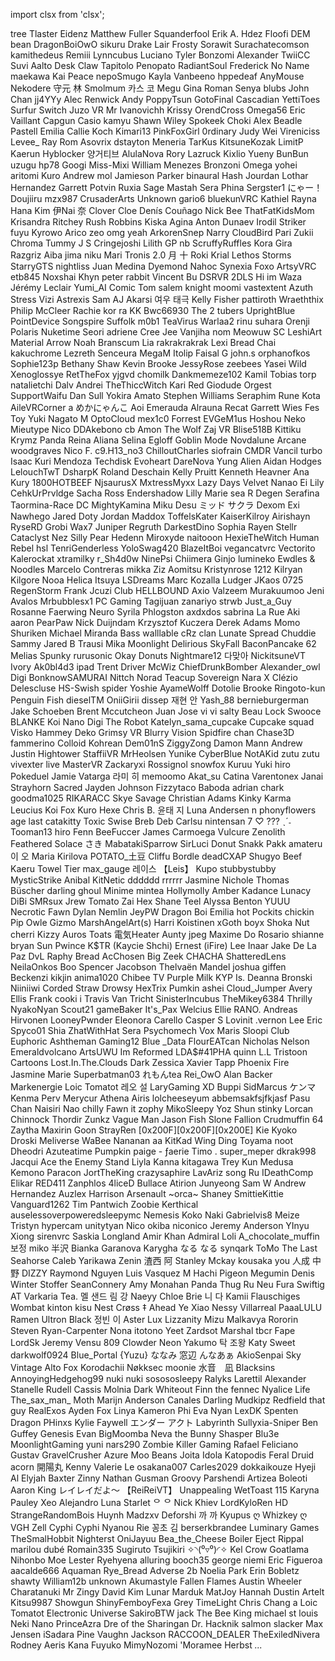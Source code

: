 ﻿import clsx from 'clsx';


<!-- Reminder that not only HTML chars have to be escaped, MDX chars also need to be (such as a space followed by an underscore). -->
<Patronelt k="0" ias="1" sp="0" >tree</Patronelt> <Patronelt k="0" ias="1" sp="0" >Tlaster</Patronelt> <Patronelt k="0" ias="1" sp="0" >Eidenz</Patronelt> <Patronelt k="0" ias="1" sp="0" >Matthew Fuller</Patronelt> <Patronelt k="0" ias="1" sp="0" >Squanderfool</Patronelt> 
<Patronelt k="0" ias="1" sp="0" >Erik A&#0046; Hdez</Patronelt> <Patronelt k="0" ias="0" sp="0" >Floofi</Patronelt> <Patronelt k="0" ias="1" sp="0" >DEM bean</Patronelt> <Patronelt k="0" ias="1" sp="0" >DragonBoiOwO</Patronelt> <Patronelt k="0" ias="1" sp="0" >sikuru</Patronelt> 
<Patronelt k="0" ias="1" sp="0" >Drake Lair</Patronelt> <Patronelt k="0" ias="1" sp="0" >Frosty</Patronelt> <Patronelt k="0" ias="1" sp="0" >Sorawit Surachatecomson</Patronelt> <Patronelt k="0" ias="1" sp="0" >kamithedeus</Patronelt> <Patronelt k="0" ias="0" sp="0" >Remiii</Patronelt> 
<Patronelt k="0" ias="0" sp="0" >Lynncubus</Patronelt> <Patronelt k="0" ias="1" sp="0" >Luciano Tyler</Patronelt> <Patronelt k="0" ias="1" sp="0" >Bonzomi</Patronelt> <Patronelt k="0" ias="1" sp="0" >Alexander</Patronelt> <Patronelt k="0" ias="1" sp="0" >TwiiCC</Patronelt> 
<Patronelt k="0" ias="1" sp="0" >Suvi Aalto</Patronelt> <Patronelt k="0" ias="1" sp="0" >Desk Claw</Patronelt> <Patronelt k="0" ias="1" sp="0" >Tapitolo Penopato</Patronelt> <Patronelt k="0" ias="1" sp="0" >RadiantSoul</Patronelt> <Patronelt k="0" ias="1" sp="0" >Frederick</Patronelt> 
<Patronelt k="0" ias="1" sp="0" >No Name</Patronelt> <Patronelt k="0" ias="1" sp="0" >maekawa</Patronelt> <Patronelt k="0" ias="1" sp="0" >Kai Peace</Patronelt> <Patronelt k="0" ias="1" sp="0" >nepoSmugo</Patronelt> <Patronelt k="0" ias="1" sp="0" >Kayla</Patronelt> 
<Patronelt k="0" ias="1" sp="0" >Vanbeeno</Patronelt> <Patronelt k="0" ias="1" sp="0" >hppedeaf</Patronelt> <Patronelt k="0" ias="1" sp="0" >AnyMouse</Patronelt> <Patronelt k="0" ias="1" sp="0" >Nekodere</Patronelt> <Patronelt k="0" ias="1" sp="0" >守元 林</Patronelt> 
<Patronelt k="0" ias="1" sp="0" >Smolmum</Patronelt> <Patronelt k="0" ias="1" sp="0" >카스 코</Patronelt> <Patronelt k="0" ias="1" sp="0" >Megu</Patronelt> <Patronelt k="0" ias="1" sp="0" >Gina Roman</Patronelt> <Patronelt k="0" ias="1" sp="0" >Senya</Patronelt> 
<Patronelt k="0" ias="1" sp="0" >blubs</Patronelt> <Patronelt k="0" ias="1" sp="0" >John Chan</Patronelt> <Patronelt k="0" ias="0" sp="0" >jj4YYy</Patronelt> <Patronelt k="0" ias="1" sp="0" >Alec Renwick</Patronelt> <Patronelt k="0" ias="1" sp="0" >Andy</Patronelt> 
<Patronelt k="0" ias="0" sp="0" >PoppyTsun</Patronelt> <Patronelt k="0" ias="1" sp="0" >GotoFinal</Patronelt> <Patronelt k="0" ias="1" sp="0" >Cascadian</Patronelt> <Patronelt k="0" ias="1" sp="0" >YettiToes</Patronelt> <Patronelt k="0" ias="1" sp="0" >Surfur</Patronelt> 
<Patronelt k="0" ias="1" sp="0" >Switch</Patronelt> <Patronelt k="0" ias="1" sp="0" >Juzo VR</Patronelt> <Patronelt k="0" ias="1" sp="0" >Mr Ivanovichh</Patronelt> <Patronelt k="0" ias="1" sp="0" >Krissy</Patronelt> <Patronelt k="0" ias="1" sp="0" >OrendCross</Patronelt> 
<Patronelt k="0" ias="1" sp="0" >Omega56</Patronelt> <Patronelt k="0" ias="0" sp="0" >Eric Vaillant</Patronelt> <Patronelt k="0" ias="1" sp="0" >Capgun</Patronelt> <Patronelt k="0" ias="1" sp="0" >Casio</Patronelt> <Patronelt k="0" ias="1" sp="0" >kamyu</Patronelt> 
<Patronelt k="0" ias="1" sp="0" >Shawn Wiley</Patronelt> <Patronelt k="0" ias="1" sp="0" >Spokeek</Patronelt> <Patronelt k="0" ias="1" sp="0" >Choki</Patronelt> <Patronelt k="0" ias="1" sp="0" >Alex Beadle</Patronelt> <Patronelt k="0" ias="1" sp="0" >Pastell Emilia</Patronelt> 
<Patronelt k="0" ias="1" sp="0" >Callie Koch</Patronelt> <Patronelt k="0" ias="1" sp="0" >Kimari13</Patronelt> <Patronelt k="0" ias="1" sp="0" >PinkFoxGirl</Patronelt> <Patronelt k="0" ias="1" sp="0" >0rdinary</Patronelt> <Patronelt k="0" ias="0" sp="0" >Judy Wei</Patronelt> 
<Patronelt k="0" ias="1" sp="0" >Vireniciss</Patronelt> <Patronelt k="0" ias="1" sp="0" >Levee&#0095;</Patronelt> <Patronelt k="0" ias="1" sp="0" >Ray Rom</Patronelt> <Patronelt k="0" ias="1" sp="0" >Asovrix</Patronelt> <Patronelt k="0" ias="1" sp="0" >dstayton</Patronelt> 
<Patronelt k="0" ias="1" sp="0" >Meneria</Patronelt> <Patronelt k="0" ias="1" sp="0" >TarKus</Patronelt> <Patronelt k="0" ias="1" sp="0" >KitsuneKozak</Patronelt> <Patronelt k="0" ias="1" sp="0" >LimitP</Patronelt> <Patronelt k="0" ias="1" sp="0" >Kaerun</Patronelt> 
<Patronelt k="0" ias="1" sp="0" >Hyblocker</Patronelt> <Patronelt k="0" ias="1" sp="0" >양거티브</Patronelt> <Patronelt k="0" ias="1" sp="0" >AlulaNova</Patronelt> <Patronelt k="0" ias="0" sp="0" >Rory</Patronelt> <Patronelt k="0" ias="1" sp="0" >Lazruck</Patronelt> 
<Patronelt k="0" ias="1" sp="0" >Kixlio Yueny</Patronelt> <Patronelt k="0" ias="1" sp="0" >BunBun</Patronelt> <Patronelt k="0" ias="1" sp="0" >uzugu</Patronelt> <Patronelt k="0" ias="1" sp="0" >hp78</Patronelt> <Patronelt k="0" ias="1" sp="0" >Googi</Patronelt> 
<Patronelt k="0" ias="0" sp="0" >Miss&#0045;Mixi</Patronelt> <Patronelt k="0" ias="0" sp="0" >William Menezes Bronzoni</Patronelt> <Patronelt k="0" ias="1" sp="0" >Omega</Patronelt> <Patronelt k="0" ias="1" sp="0" >yohei aritomi</Patronelt> <Patronelt k="0" ias="1" sp="0" >Kuro</Patronelt> 
<Patronelt k="0" ias="0" sp="0" >Andrew</Patronelt> <Patronelt k="0" ias="1" sp="0" >mol</Patronelt> <Patronelt k="0" ias="1" sp="0" >Jamieson Parker</Patronelt> <Patronelt k="0" ias="1" sp="0" >binaural</Patronelt> <Patronelt k="0" ias="1" sp="0" >Hash Jourdan</Patronelt> 
<Patronelt k="0" ias="1" sp="0" >Lothar Hernandez</Patronelt> <Patronelt k="0" ias="1" sp="0" >Garrett Potvin</Patronelt> <Patronelt k="0" ias="0" sp="0" >Ruxia</Patronelt> <Patronelt k="0" ias="0" sp="0" >Sage Mastah</Patronelt> <Patronelt k="0" ias="1" sp="0" >Sera Phina</Patronelt> 
<Patronelt k="0" ias="0" sp="0" >Sergster1</Patronelt> <Patronelt k="0" ias="1" sp="0" >にゃー！</Patronelt> <Patronelt k="0" ias="1" sp="0" >Doujiiru</Patronelt> <Patronelt k="0" ias="1" sp="0" >mzx987</Patronelt> <Patronelt k="0" ias="1" sp="0" >CrusaderArts</Patronelt> 
<Patronelt k="0" ias="1" sp="0" >Unknown</Patronelt> <Patronelt k="0" ias="1" sp="0" >gario6</Patronelt> <Patronelt k="0" ias="1" sp="0" >bluekunVRC</Patronelt> <Patronelt k="0" ias="1" sp="0" >Kathiel Rayna</Patronelt> <Patronelt k="0" ias="1" sp="0" >Hana Kim</Patronelt> 
<Patronelt k="0" ias="1" sp="0" >伊Nai 奈</Patronelt> <Patronelt k="0" ias="1" sp="0" >Clover Cloe</Patronelt> <Patronelt k="0" ias="1" sp="0" >Denís Couñago</Patronelt> <Patronelt k="0" ias="1" sp="0" >Nick</Patronelt> <Patronelt k="0" ias="1" sp="0" >Bee</Patronelt> 
<Patronelt k="0" ias="1" sp="0" >ThatFatKidsMom</Patronelt> <Patronelt k="0" ias="1" sp="0" >Krisandra Ritchey</Patronelt> <Patronelt k="0" ias="1" sp="0" >Rush Robbins</Patronelt> <Patronelt k="0" ias="1" sp="0" >Kiska Agina</Patronelt> <Patronelt k="0" ias="1" sp="0" >Anton Dunaev</Patronelt> 
<Patronelt k="0" ias="1" sp="0" >Irodil Striker</Patronelt> <Patronelt k="0" ias="1" sp="0" >fuyu</Patronelt> <Patronelt k="0" ias="0" sp="0" >Kyrowo</Patronelt> <Patronelt k="0" ias="0" sp="0" >Arico</Patronelt> <Patronelt k="0" ias="1" sp="0" >zeo</Patronelt> 
<Patronelt k="0" ias="1" sp="0" >omg yeah</Patronelt> <Patronelt k="0" ias="1" sp="0" >ArkorenSnep</Patronelt> <Patronelt k="0" ias="1" sp="0" >Narry</Patronelt> <Patronelt k="0" ias="0" sp="0" >CloudBird</Patronelt> <Patronelt k="0" ias="1" sp="0" >Pari</Patronelt> 
<Patronelt k="0" ias="1" sp="0" >Zukii</Patronelt> <Patronelt k="0" ias="0" sp="0" >Chroma</Patronelt> <Patronelt k="0" ias="1" sp="0" >Tummy</Patronelt> <Patronelt k="0" ias="1" sp="0" >J S</Patronelt> <Patronelt k="0" ias="1" sp="0" >Cringejoshi</Patronelt> 
<Patronelt k="0" ias="0" sp="0" >Lilith GP</Patronelt> <Patronelt k="0" ias="1" sp="0" >nb</Patronelt> <Patronelt k="0" ias="1" sp="0" >ScruffyRuffles</Patronelt> <Patronelt k="0" ias="1" sp="0" >Kora Gira</Patronelt> <Patronelt k="0" ias="1" sp="0" >Razgriz</Patronelt> 
<Patronelt k="0" ias="1" sp="0" >Aiba</Patronelt> <Patronelt k="0" ias="1" sp="0" >jima niku</Patronelt> <Patronelt k="0" ias="1" sp="0" >Mari</Patronelt> <Patronelt k="0" ias="0" sp="0" >Tronis 2&#0046;0</Patronelt> <Patronelt k="0" ias="0" sp="0" >月 十</Patronelt> 
<Patronelt k="0" ias="1" sp="0" >Roki</Patronelt> <Patronelt k="0" ias="1" sp="0" >Krial</Patronelt> <Patronelt k="0" ias="0" sp="0" >Lethos Storms</Patronelt> <Patronelt k="0" ias="1" sp="0" >StarryGTS</Patronelt> <Patronelt k="0" ias="1" sp="0" >nightliss</Patronelt> 
<Patronelt k="0" ias="1" sp="0" >Juan Medina</Patronelt> <Patronelt k="0" ias="0" sp="0" >Dyemond</Patronelt> <Patronelt k="0" ias="1" sp="0" >Nahoc</Patronelt> <Patronelt k="0" ias="1" sp="0" >Synexia Foxo</Patronelt> <Patronelt k="0" ias="1" sp="0" >ArtsyVRC</Patronelt> 
<Patronelt k="0" ias="1" sp="0" >etb845</Patronelt> <Patronelt k="0" ias="0" sp="0" >Noxshai</Patronelt> <Patronelt k="0" ias="1" sp="0" >Khyn</Patronelt> <Patronelt k="0" ias="1" sp="0" >peter rabbit</Patronelt> <Patronelt k="0" ias="1" sp="0" >Vincent Bu</Patronelt> 
<Patronelt k="0" ias="1" sp="0" >DSRVR</Patronelt> <Patronelt k="0" ias="1" sp="0" >2DLS</Patronelt> <Patronelt k="0" ias="1" sp="0" >Hi im Waza</Patronelt> <Patronelt k="0" ias="1" sp="0" >Jérémy Leclair</Patronelt> <Patronelt k="0" ias="0" sp="0" >Yumi&#0095;AI</Patronelt> 
<Patronelt k="0" ias="1" sp="0" >Comic Tom</Patronelt> <Patronelt k="0" ias="1" sp="0" >salem knight</Patronelt> <Patronelt k="0" ias="1" sp="0" >moomi</Patronelt> <Patronelt k="0" ias="1" sp="0" >vastextent</Patronelt> <Patronelt k="0" ias="1" sp="0" >Azuth</Patronelt> 
<Patronelt k="0" ias="0" sp="0" >Stress</Patronelt> <Patronelt k="0" ias="1" sp="0" >Vizi</Patronelt> <Patronelt k="0" ias="0" sp="0" >Astrexis</Patronelt> <Patronelt k="0" ias="1" sp="0" >Sam</Patronelt> <Patronelt k="0" ias="1" sp="0" >AJ</Patronelt> 
<Patronelt k="0" ias="1" sp="0" >Akarsi</Patronelt> <Patronelt k="0" ias="1" sp="0" >여우 태극</Patronelt> <Patronelt k="0" ias="1" sp="0" >Kelly Fisher</Patronelt> <Patronelt k="0" ias="0" sp="0" >pattiroth</Patronelt> <Patronelt k="0" ias="0" sp="0" >Wraeththix</Patronelt> 
<Patronelt k="0" ias="1" sp="0" >Philip McCleer</Patronelt> <Patronelt k="0" ias="1" sp="0" >Rachie</Patronelt> <Patronelt k="0" ias="1" sp="0" >kor ra</Patronelt> <Patronelt k="0" ias="0" sp="0" >KK</Patronelt> <Patronelt k="0" ias="1" sp="0" >Bwc66930</Patronelt> 
<Patronelt k="0" ias="1" sp="0" >The 2 tubers</Patronelt> <Patronelt k="0" ias="0" sp="0" >UprightBlue</Patronelt> <Patronelt k="0" ias="1" sp="0" >PointDevice</Patronelt> <Patronelt k="0" ias="1" sp="0" >Songspire</Patronelt> <Patronelt k="0" ias="1" sp="0" >Suffolk</Patronelt> 
<Patronelt k="0" ias="0" sp="0" >m0b1</Patronelt> <Patronelt k="0" ias="0" sp="0" >TeaVirus</Patronelt> <Patronelt k="0" ias="1" sp="0" >Warlaa2</Patronelt> <Patronelt k="0" ias="1" sp="0" >rinu suhara</Patronelt> <Patronelt k="0" ias="1" sp="0" >Orenji</Patronelt> 
<Patronelt k="0" ias="1" sp="0" >Polaris</Patronelt> <Patronelt k="0" ias="0" sp="0" >Nuketime</Patronelt> <Patronelt k="0" ias="0" sp="0" >Seori</Patronelt> <Patronelt k="0" ias="1" sp="0" >adriene</Patronelt> <Patronelt k="0" ias="0" sp="0" >Cree Jee</Patronelt> 
<Patronelt k="0" ias="1" sp="0" >Vanjiha</Patronelt> <Patronelt k="0" ias="1" sp="0" >nom</Patronelt> <Patronelt k="0" ias="1" sp="0" >Meowuw SC</Patronelt> <Patronelt k="0" ias="0" sp="0" >LeshiArt</Patronelt> <Patronelt k="0" ias="1" sp="0" >Material Arrow</Patronelt> 
<Patronelt k="0" ias="0" sp="0" >Noah Branscum</Patronelt> <Patronelt k="0" ias="0" sp="0" >Lia</Patronelt> <Patronelt k="0" ias="1" sp="0" >rakrakrakrak</Patronelt> <Patronelt k="0" ias="0" sp="0" >Lexi</Patronelt> <Patronelt k="0" ias="1" sp="0" >Bread Chai</Patronelt> 
<Patronelt k="0" ias="1" sp="0" >kakuchrome</Patronelt> <Patronelt k="0" ias="0" sp="0" >Lezreth Senceura</Patronelt> <Patronelt k="0" ias="1" sp="0" >MegaM</Patronelt> <Patronelt k="0" ias="0" sp="0" >Itolip</Patronelt> <Patronelt k="0" ias="0" sp="0" >Faisal G</Patronelt> 
<Patronelt k="0" ias="1" sp="0" >john&#0046;s</Patronelt> <Patronelt k="0" ias="1" sp="0" >orphanofkos</Patronelt> <Patronelt k="0" ias="1" sp="0" >Sophie123p</Patronelt> <Patronelt k="0" ias="1" sp="0" >Bethany Shaw</Patronelt> <Patronelt k="0" ias="1" sp="0" >Kevin</Patronelt> 
<Patronelt k="0" ias="1" sp="0" >Brooke</Patronelt> <Patronelt k="0" ias="0" sp="0" >JessyRose</Patronelt> <Patronelt k="0" ias="0" sp="0" >zeebees</Patronelt> <Patronelt k="0" ias="1" sp="0" >Yasei Wild</Patronelt> <Patronelt k="0" ias="1" sp="0" >Xenoglossye</Patronelt> 
<Patronelt k="0" ias="1" sp="0" >RetTheFox</Patronelt> <Patronelt k="0" ias="1" sp="0" >yjgvd</Patronelt> <Patronelt k="0" ias="1" sp="0" >chomilk</Patronelt> <Patronelt k="0" ias="0" sp="0" >Dankmemeze102 Kamil</Patronelt> <Patronelt k="0" ias="1" sp="0" >Tobias torp</Patronelt> 
<Patronelt k="0" ias="1" sp="0" >natalietchi</Patronelt> <Patronelt k="0" ias="0" sp="0" >Dalv Andrei</Patronelt> <Patronelt k="0" ias="1" sp="0" >TheThiccWitch</Patronelt> <Patronelt k="0" ias="1" sp="0" >Kari Red</Patronelt> <Patronelt k="0" ias="0" sp="0" >Giodude</Patronelt> 
<Patronelt k="0" ias="0" sp="0" >Orgest</Patronelt> <Patronelt k="0" ias="1" sp="0" >SupportWaifu</Patronelt> <Patronelt k="0" ias="1" sp="0" >Dan Sull</Patronelt> <Patronelt k="0" ias="0" sp="0" >Yokira Amato</Patronelt> <Patronelt k="0" ias="1" sp="0" >Stephen Williams</Patronelt> 
<Patronelt k="0" ias="0" sp="0" >Seraphim Rune</Patronelt> <Patronelt k="0" ias="1" sp="0" >Kota</Patronelt> <Patronelt k="0" ias="1" sp="0" >AileVRCorner</Patronelt> <Patronelt k="0" ias="1" sp="0" >a</Patronelt> <Patronelt k="0" ias="0" sp="0" >めかにゃんこ</Patronelt> 
<Patronelt k="0" ias="1" sp="0" >Aoi Emerauda</Patronelt> <Patronelt k="0" ias="1" sp="0" >Alrauna</Patronelt> <Patronelt k="0" ias="0" sp="0" >Recat</Patronelt> <Patronelt k="0" ias="0" sp="0" >Garrett Wies</Patronelt> <Patronelt k="0" ias="1" sp="0" >Fes Toy</Patronelt> 
<Patronelt k="0" ias="1" sp="0" >Yuki Nagato</Patronelt> <Patronelt k="0" ias="1" sp="0" >M</Patronelt> <Patronelt k="0" ias="0" sp="0" >OptoCloud</Patronelt> <Patronelt k="0" ias="0" sp="0" >mex1c0</Patronelt> <Patronelt k="0" ias="0" sp="0" >Forrest</Patronelt> 
<Patronelt k="0" ias="0" sp="0" >EVGeM1us</Patronelt> <Patronelt k="0" ias="1" sp="0" >Hoshou Neko</Patronelt> <Patronelt k="0" ias="0" sp="0" >Mieutype Nico</Patronelt> <Patronelt k="0" ias="1" sp="0" >DDAkebono</Patronelt> <Patronelt k="0" ias="1" sp="0" >cb</Patronelt> 
<Patronelt k="0" ias="1" sp="0" >Amon The Wolf</Patronelt> <Patronelt k="0" ias="0" sp="0" >Zaj VR</Patronelt> <Patronelt k="0" ias="1" sp="0" >Blise518B</Patronelt> <Patronelt k="0" ias="1" sp="0" >Kittiku</Patronelt> <Patronelt k="0" ias="1" sp="0" >Krymz Panda</Patronelt> 
<Patronelt k="0" ias="0" sp="0" >Reina</Patronelt> <Patronelt k="0" ias="1" sp="0" >Aliana</Patronelt> <Patronelt k="0" ias="1" sp="0" >Selina Egloff</Patronelt> <Patronelt k="0" ias="1" sp="0" >Goblin Mode</Patronelt> <Patronelt k="0" ias="1" sp="0" >Novdalune</Patronelt> 
<Patronelt k="0" ias="0" sp="0" >Arcane</Patronelt> <Patronelt k="0" ias="0" sp="0" >woodgraves</Patronelt> <Patronelt k="0" ias="0" sp="0" >Nico F&#0046;</Patronelt> <Patronelt k="0" ias="1" sp="0" >c9&#0046;H13&#0095;no3</Patronelt> <Patronelt k="0" ias="0" sp="0" >ChilloutCharles</Patronelt> 
<Patronelt k="0" ias="0" sp="0" >siofrain</Patronelt> <Patronelt k="0" ias="1" sp="0" >CMDR Vancil</Patronelt> <Patronelt k="0" ias="1" sp="0" >turbo</Patronelt> <Patronelt k="0" ias="0" sp="0" >Isaac Kuri Mendoza</Patronelt> <Patronelt k="0" ias="1" sp="0" >Techdisk</Patronelt> 
<Patronelt k="0" ias="1" sp="0" >Evoheart</Patronelt> <Patronelt k="0" ias="1" sp="0" >DareNova</Patronelt> <Patronelt k="0" ias="1" sp="0" >Yung Alien</Patronelt> <Patronelt k="0" ias="0" sp="0" >Aidan Hodges</Patronelt> <Patronelt k="0" ias="1" sp="0" >LelouchTwT</Patronelt> 
<Patronelt k="0" ias="1" sp="0" >DsharpK</Patronelt> <Patronelt k="0" ias="1" sp="0" >Roland Deschain</Patronelt> <Patronelt k="0" ias="1" sp="0" >Kelly Pruitt</Patronelt> <Patronelt k="0" ias="1" sp="0" >Kenneth Heavner</Patronelt> <Patronelt k="0" ias="1" sp="0" >Ana Kury</Patronelt> 
<Patronelt k="0" ias="0" sp="0" >1800HOTBEEF</Patronelt> <Patronelt k="0" ias="0" sp="0" >NjsaurusX</Patronelt> <Patronelt k="0" ias="0" sp="0" >MxtressMyxx</Patronelt> <Patronelt k="0" ias="1" sp="0" >Lazy Days</Patronelt> <Patronelt k="0" ias="0" sp="0" >Velvet</Patronelt> 
<Patronelt k="0" ias="0" sp="0" >Nanao Ei</Patronelt> <Patronelt k="0" ias="1" sp="0" >Lily</Patronelt> <Patronelt k="0" ias="1" sp="0" >CehkUrPrvldge</Patronelt> <Patronelt k="0" ias="1" sp="0" >Sacha Ross</Patronelt> <Patronelt k="0" ias="1" sp="0" >Endershadow</Patronelt> 
<Patronelt k="0" ias="1" sp="0" >Lilly Marie</Patronelt> <Patronelt k="0" ias="1" sp="0" >sea R</Patronelt> <Patronelt k="0" ias="0" sp="0" >Degen</Patronelt> <Patronelt k="0" ias="0" sp="0" >Serafina Taormina&#0045;Race</Patronelt> <Patronelt k="0" ias="0" sp="0" >DC</Patronelt> 
<Patronelt k="0" ias="1" sp="0" >MightyKamina</Patronelt> <Patronelt k="0" ias="1" sp="0" >Miku Desu</Patronelt> <Patronelt k="0" ias="1" sp="0" >ミッド サクラ</Patronelt> <Patronelt k="0" ias="0" sp="0" >Dexom</Patronelt> <Patronelt k="0" ias="1" sp="0" >Exi Nawhego</Patronelt> 
<Patronelt k="0" ias="0" sp="0" >Jared Doty</Patronelt> <Patronelt k="0" ias="0" sp="0" >Jordan Maddox</Patronelt> <Patronelt k="0" ias="1" sp="0" >ToffelsKater</Patronelt> <Patronelt k="0" ias="1" sp="0" >KaiserKilroy</Patronelt> <Patronelt k="0" ias="0" sp="0" >Airishayn</Patronelt> 
<Patronelt k="0" ias="0" sp="0" >RyseRD</Patronelt> <Patronelt k="0" ias="0" sp="0" >Grobi</Patronelt> <Patronelt k="0" ias="1" sp="0" >Wax7</Patronelt> <Patronelt k="0" ias="1" sp="0" >Juniper Regruth</Patronelt> <Patronelt k="0" ias="1" sp="0" >DarkestDino</Patronelt> 
<Patronelt k="0" ias="0" sp="0" >Sophia</Patronelt> <Patronelt k="0" ias="0" sp="0" >Rayen</Patronelt> <Patronelt k="0" ias="0" sp="0" >Stellr</Patronelt> <Patronelt k="0" ias="1" sp="0" >Cataclyst</Patronelt> <Patronelt k="0" ias="1" sp="0" >Nez</Patronelt> 
<Patronelt k="0" ias="0" sp="0" >Silly Pear</Patronelt> <Patronelt k="0" ias="0" sp="0" >Hedenn</Patronelt> <Patronelt k="0" ias="0" sp="0" >Miroxyde</Patronelt> <Patronelt k="0" ias="1" sp="0" >naitooon</Patronelt> <Patronelt k="0" ias="0" sp="0" >HexieTheWitch</Patronelt> 
<Patronelt k="0" ias="1" sp="0" >Human Rebel</Patronelt> <Patronelt k="0" ias="1" sp="0" >hsl</Patronelt> <Patronelt k="0" ias="1" sp="0" >TenriGenderless</Patronelt> <Patronelt k="0" ias="1" sp="0" >YoloSwag420 BlazeItBoi</Patronelt> <Patronelt k="0" ias="1" sp="0" >vegancatvrc</Patronelt> 
<Patronelt k="0" ias="1" sp="0" >Vectorito</Patronelt> <Patronelt k="0" ias="1" sp="0" >Kalerockat</Patronelt> <Patronelt k="0" ias="1" sp="0" >xtramilky</Patronelt> <Patronelt k="0" ias="0" sp="0" >r&#0095;Sh4d0w</Patronelt> <Patronelt k="0" ias="1" sp="0" >NinePsi</Patronelt> 
<Patronelt k="0" ias="1" sp="0" >Chiimera</Patronelt> <Patronelt k="0" ias="1" sp="0" >Ginjo</Patronelt> <Patronelt k="0" ias="1" sp="0" >lumineko</Patronelt> <Patronelt k="0" ias="1" sp="0" >Ewdles &#0038; Noodles</Patronelt> <Patronelt k="0" ias="1" sp="0" >Marcelo Contreras</Patronelt> 
<Patronelt k="0" ias="0" sp="0" >mikka</Patronelt> <Patronelt k="0" ias="0" sp="0" >Ziz</Patronelt> <Patronelt k="0" ias="1" sp="0" >Aomitsu</Patronelt> <Patronelt k="0" ias="0" sp="0" >Kristynrose 1212</Patronelt> <Patronelt k="0" ias="1" sp="0" >Kilryan</Patronelt> 
<Patronelt k="0" ias="0" sp="0" >Kilgore</Patronelt> <Patronelt k="0" ias="0" sp="0" >Nooa</Patronelt> <Patronelt k="0" ias="1" sp="0" >Helica Itsuya</Patronelt> <Patronelt k="0" ias="1" sp="0" >LSDreams</Patronelt> <Patronelt k="0" ias="0" sp="0" >Marc Kozalla</Patronelt> 
<Patronelt k="0" ias="1" sp="0" >Ludger</Patronelt> <Patronelt k="0" ias="1" sp="0" >JKaos 0725</Patronelt> <Patronelt k="0" ias="1" sp="0" >RegenStorm</Patronelt> <Patronelt k="0" ias="0" sp="0" >Frank</Patronelt> <Patronelt k="0" ias="1" sp="0" >Jcuzi</Patronelt> 
<Patronelt k="0" ias="0" sp="0" >Club HELLBOUND</Patronelt> <Patronelt k="0" ias="0" sp="0" >Axio</Patronelt> <Patronelt k="0" ias="0" sp="0" >Valzeem</Patronelt> <Patronelt k="0" ias="1" sp="0" >Murakuumoo</Patronelt> <Patronelt k="0" ias="0" sp="0" >Jeni Avalos</Patronelt> 
<Patronelt k="0" ias="1" sp="0" >Mrbubblesx1 PC Gaming</Patronelt> <Patronelt k="0" ias="1" sp="0" >Tagijuan</Patronelt> <Patronelt k="0" ias="1" sp="0" >zanariyo</Patronelt> <Patronelt k="0" ias="0" sp="0" >strwb</Patronelt> <Patronelt k="0" ias="1" sp="0" >Just&#0095;a&#0095;Guy</Patronelt> 
<Patronelt k="0" ias="0" sp="0" >Rosanne Faerwing</Patronelt> <Patronelt k="0" ias="1" sp="0" >Neuro</Patronelt> <Patronelt k="0" ias="1" sp="0" >Syrila</Patronelt> <Patronelt k="0" ias="0" sp="0" >Phlogston</Patronelt> <Patronelt k="0" ias="1" sp="0" >axdxdos</Patronelt> 
<Patronelt k="0" ias="1" sp="0" >sabrina La Rue</Patronelt> <Patronelt k="0" ias="1" sp="0" >Aki</Patronelt> <Patronelt k="0" ias="1" sp="0" >aaron</Patronelt> <Patronelt k="0" ias="1" sp="0" >PearPaw</Patronelt> <Patronelt k="0" ias="0" sp="0" >Nick Duijndam</Patronelt> 
<Patronelt k="0" ias="0" sp="0" >Krzysztof Kuczera</Patronelt> <Patronelt k="0" ias="1" sp="0" >Derek Adams</Patronelt> <Patronelt k="0" ias="1" sp="0" >Momo Shuriken</Patronelt> <Patronelt k="0" ias="1" sp="0" >Michael Miranda</Patronelt> <Patronelt k="0" ias="1" sp="0" >Bass</Patronelt> 
<Patronelt k="0" ias="1" sp="0" >walllable</Patronelt> <Patronelt k="0" ias="0" sp="0" >cRz clan</Patronelt> <Patronelt k="0" ias="1" sp="0" >Lunate Spread</Patronelt> <Patronelt k="0" ias="1" sp="0" >Chuddie</Patronelt> <Patronelt k="0" ias="1" sp="0" >Sammy</Patronelt> 
<Patronelt k="0" ias="1" sp="0" >Jared B Trausi</Patronelt> <Patronelt k="0" ias="1" sp="0" >Mika Moonlight</Patronelt> <Patronelt k="0" ias="1" sp="0" >Delirious</Patronelt> <Patronelt k="0" ias="1" sp="0" >SkyFall</Patronelt> <Patronelt k="0" ias="1" sp="0" >BaconPancake 62</Patronelt> 
<Patronelt k="0" ias="0" sp="0" >Melias</Patronelt> <Patronelt k="0" ias="1" sp="0" >Spunky</Patronelt> <Patronelt k="0" ias="1" sp="0" >rurusonic</Patronelt> <Patronelt k="0" ias="0" sp="0" >Okay Donuts</Patronelt> <Patronelt k="0" ias="1" sp="0" >Nightmare12</Patronelt> 
<Patronelt k="0" ias="1" sp="0" >다맞아</Patronelt> <Patronelt k="0" ias="0" sp="0" >NickitsuneVT</Patronelt> <Patronelt k="0" ias="1" sp="0" >Ivory</Patronelt> <Patronelt k="0" ias="1" sp="0" >Ak0bl4d3</Patronelt> <Patronelt k="0" ias="1" sp="0" >ipad</Patronelt> 
<Patronelt k="0" ias="1" sp="0" >Trent Driver</Patronelt> <Patronelt k="0" ias="1" sp="0" >McWiz</Patronelt> <Patronelt k="0" ias="1" sp="0" >ChiefDrunkBomber</Patronelt> <Patronelt k="0" ias="1" sp="0" >Alexander&#0095;owl</Patronelt> <Patronelt k="0" ias="1" sp="0" >Digi</Patronelt> 
<Patronelt k="0" ias="1" sp="0" >BonknowSAMURAI</Patronelt> <Patronelt k="0" ias="1" sp="0" >Nittch</Patronelt> <Patronelt k="0" ias="0" sp="0" >Norad</Patronelt> <Patronelt k="0" ias="0" sp="0" >Teacup Sovereign</Patronelt> <Patronelt k="0" ias="1" sp="0" >Nara X</Patronelt> 
<Patronelt k="0" ias="0" sp="0" >Clézio Delescluse</Patronelt> <Patronelt k="0" ias="0" sp="0" >HS&#0045;Swish</Patronelt> <Patronelt k="0" ias="0" sp="0" >spider</Patronelt> <Patronelt k="0" ias="1" sp="0" >Yoshie</Patronelt> <Patronelt k="0" ias="1" sp="0" >AyameWolff</Patronelt> 
<Patronelt k="0" ias="1" sp="0" >Dotolie</Patronelt> <Patronelt k="0" ias="0" sp="0" >Brooke</Patronelt> <Patronelt k="0" ias="1" sp="0" >Ringoto&#0045;kun</Patronelt> <Patronelt k="0" ias="1" sp="0" >Penguin Fish</Patronelt> <Patronelt k="0" ias="0" sp="0" >dieselTM</Patronelt> 
<Patronelt k="0" ias="0" sp="0" >OniiGirii</Patronelt> <Patronelt k="0" ias="1" sp="0" >dissep</Patronelt> <Patronelt k="0" ias="1" sp="0" >재현 안</Patronelt> <Patronelt k="0" ias="1" sp="0" >Yash&#0095;88</Patronelt> <Patronelt k="0" ias="0" sp="0" >bernieburgerman</Patronelt> 
<Patronelt k="0" ias="0" sp="0" >Jake Schoeben</Patronelt> <Patronelt k="0" ias="0" sp="0" >Brent Mccutcheon</Patronelt> <Patronelt k="0" ias="0" sp="0" >Juan Jose</Patronelt> <Patronelt k="0" ias="0" sp="0" >vi vi</Patronelt> <Patronelt k="0" ias="0" sp="0" >salty</Patronelt> 
<Patronelt k="0" ias="0" sp="0" >Beau</Patronelt> <Patronelt k="0" ias="1" sp="0" >Lock</Patronelt> <Patronelt k="0" ias="1" sp="0" >Swooce</Patronelt> <Patronelt k="0" ias="0" sp="0" >BLANKE</Patronelt> <Patronelt k="0" ias="1" sp="0" >Koi Nano</Patronelt> 
<Patronelt k="0" ias="0" sp="0" >Digi The Robot</Patronelt> <Patronelt k="0" ias="1" sp="0" >Katelyn&#0095;sama&#0095;cupcake Cupcake squad</Patronelt> <Patronelt k="0" ias="1" sp="0" >Visko</Patronelt> <Patronelt k="0" ias="0" sp="0" >Hammey</Patronelt> <Patronelt k="0" ias="1" sp="0" >Deko</Patronelt> 
<Patronelt k="0" ias="1" sp="0" >Grimsy VR</Patronelt> <Patronelt k="0" ias="0" sp="0" >Blurry Vision</Patronelt> <Patronelt k="0" ias="0" sp="0" >Spidfire chan</Patronelt> <Patronelt k="0" ias="0" sp="0" >Chase3D</Patronelt> <Patronelt k="0" ias="0" sp="0" >fammerino</Patronelt> 
<Patronelt k="0" ias="0" sp="0" >Colloid</Patronelt> <Patronelt k="0" ias="0" sp="0" >Kohrean</Patronelt> <Patronelt k="0" ias="0" sp="0" >Dem01nS</Patronelt> <Patronelt k="0" ias="0" sp="0" >ZiggyZong</Patronelt> <Patronelt k="0" ias="0" sp="0" >Damon Mann</Patronelt> 
<Patronelt k="0" ias="1" sp="0" >Andrew</Patronelt> <Patronelt k="0" ias="1" sp="0" >Justin Hightower</Patronelt> <Patronelt k="0" ias="0" sp="0" >StaffiiVR</Patronelt> <Patronelt k="0" ias="1" sp="0" >MrHeolsen</Patronelt> <Patronelt k="0" ias="1" sp="0" >Yunike</Patronelt> 
<Patronelt k="0" ias="1" sp="0" >CyberBlue</Patronelt> <Patronelt k="0" ias="0" sp="0" >NotAKid</Patronelt> <Patronelt k="0" ias="0" sp="0" >zutu zutu</Patronelt> <Patronelt k="0" ias="0" sp="0" >vivexter live</Patronelt> <Patronelt k="0" ias="0" sp="0" >MasterVR</Patronelt> 
<Patronelt k="0" ias="0" sp="0" >Zackaryxi Rossignol</Patronelt> <Patronelt k="0" ias="1" sp="0" >snowfox</Patronelt> <Patronelt k="0" ias="1" sp="0" >Kuruu</Patronelt> <Patronelt k="0" ias="0" sp="0" >Yuki hiro</Patronelt> <Patronelt k="0" ias="1" sp="0" >Pokeduel</Patronelt> 
<Patronelt k="0" ias="0" sp="0" >Jamie Vatarga</Patronelt> <Patronelt k="0" ias="0" sp="0" >라미 히</Patronelt> <Patronelt k="0" ias="0" sp="0" >memoomo</Patronelt> <Patronelt k="0" ias="0" sp="0" >Akat&#0095;su</Patronelt> <Patronelt k="0" ias="0" sp="0" >Catina</Patronelt> 
<Patronelt k="0" ias="0" sp="0" >Varentonex</Patronelt> <Patronelt k="0" ias="0" sp="0" >Janai Strayhorn</Patronelt> <Patronelt k="0" ias="0" sp="0" >Sacred</Patronelt> <Patronelt k="0" ias="0" sp="0" >Jayden Johnson</Patronelt> <Patronelt k="0" ias="0" sp="0" >Fizzytaco</Patronelt> 
<Patronelt k="0" ias="1" sp="0" >Baboda</Patronelt> <Patronelt k="0" ias="0" sp="0" >adrian chark</Patronelt> <Patronelt k="0" ias="0" sp="0" >goodma1025</Patronelt> <Patronelt k="0" ias="0" sp="0" >RIKARACC</Patronelt> <Patronelt k="0" ias="1" sp="0" >Skye Savage</Patronelt> 
<Patronelt k="0" ias="1" sp="0" >Christian Adams</Patronelt> <Patronelt k="0" ias="1" sp="0" >Kinky Karma</Patronelt> <Patronelt k="0" ias="0" sp="0" >Leucius</Patronelt> <Patronelt k="0" ias="0" sp="0" >Koi Fox</Patronelt> <Patronelt k="0" ias="1" sp="0" >Kuro Hexe</Patronelt> 
<Patronelt k="0" ias="1" sp="0" >Chris B&#0046;</Patronelt> <Patronelt k="0" ias="0" sp="0" >윤태 지</Patronelt> <Patronelt k="0" ias="0" sp="0" >Luna Andersen</Patronelt> <Patronelt k="0" ias="1" sp="0" >n</Patronelt> <Patronelt k="0" ias="0" sp="0" >phonyflowers</Patronelt> 
<Patronelt k="0" ias="0" sp="0" >age last</Patronelt> <Patronelt k="0" ias="0" sp="0" >catakitty</Patronelt> <Patronelt k="0" ias="1" sp="0" >Toxic Swise</Patronelt> <Patronelt k="0" ias="0" sp="0" >Breb Deb</Patronelt> <Patronelt k="0" ias="0" sp="0" >Carlsu</Patronelt> 
<Patronelt k="0" ias="1" sp="0" >nintensan 7</Patronelt> <Patronelt k="0" ias="1" sp="0" >♡ &#0063;&#0063;&#0063; ˎˊ˗</Patronelt> <Patronelt k="0" ias="1" sp="0" >Tooman13</Patronelt> <Patronelt k="0" ias="0" sp="0" >hiro</Patronelt> <Patronelt k="0" ias="1" sp="0" >Fenn</Patronelt> 
<Patronelt k="0" ias="0" sp="0" >BeeFuccer</Patronelt> <Patronelt k="0" ias="1" sp="0" >James Carmoega</Patronelt> <Patronelt k="0" ias="0" sp="0" >Vulcure</Patronelt> <Patronelt k="0" ias="0" sp="0" >Zenolith</Patronelt> <Patronelt k="0" ias="0" sp="0" >Feathered Solace</Patronelt> 
<Patronelt k="0" ias="1" sp="0" >さき</Patronelt> <Patronelt k="0" ias="1" sp="0" >MabatakiSparrow</Patronelt> <Patronelt k="0" ias="0" sp="0" >SirLuci</Patronelt> <Patronelt k="0" ias="1" sp="0" >Donut</Patronelt> <Patronelt k="0" ias="0" sp="0" >Snakk Pakk</Patronelt> 
<Patronelt k="0" ias="0" sp="0" >amateru</Patronelt> <Patronelt k="0" ias="1" sp="0" >이 오</Patronelt> <Patronelt k="0" ias="0" sp="0" >Maria Kirilova</Patronelt> <Patronelt k="0" ias="0" sp="0" >POTATO&#0095;土豆</Patronelt> <Patronelt k="0" ias="1" sp="0" >Cliffu Bordle</Patronelt> 
<Patronelt k="0" ias="1" sp="0" >deadCXAP</Patronelt> <Patronelt k="0" ias="0" sp="0" >Shugyo</Patronelt> <Patronelt k="0" ias="1" sp="0" >Beef Kaeru</Patronelt> <Patronelt k="0" ias="0" sp="0" >Towel Tier</Patronelt> <Patronelt k="0" ias="1" sp="0" >max&#0095;gauge</Patronelt> 
<Patronelt k="0" ias="0" sp="0" >레이스 【Leis】</Patronelt> <Patronelt k="0" ias="0" sp="0" >Kupo</Patronelt> <Patronelt k="0" ias="0" sp="0" >stubbystubby</Patronelt> <Patronelt k="0" ias="1" sp="0" >MysticStrike</Patronelt> <Patronelt k="0" ias="0" sp="0" >Anibal</Patronelt> 
<Patronelt k="0" ias="0" sp="0" >KitNetic</Patronelt> <Patronelt k="0" ias="0" sp="0" >dddddd rrrrrr</Patronelt> <Patronelt k="0" ias="0" sp="0" >Jasmine Nichole</Patronelt> <Patronelt k="0" ias="1" sp="0" >Thomas Büscher</Patronelt> <Patronelt k="0" ias="1" sp="0" >darling ghoul</Patronelt> 
<Patronelt k="0" ias="1" sp="0" >Minime</Patronelt> <Patronelt k="0" ias="0" sp="0" >mintea</Patronelt> <Patronelt k="0" ias="1" sp="0" >Hollymolly</Patronelt> <Patronelt k="0" ias="0" sp="0" >Amber</Patronelt> <Patronelt k="0" ias="1" sp="0" >Kadance Lunacy</Patronelt> 
<Patronelt k="0" ias="0" sp="0" >DiBi</Patronelt> <Patronelt k="0" ias="0" sp="0" >SMRsux Jrew</Patronelt> <Patronelt k="0" ias="0" sp="0" >Tomato</Patronelt> <Patronelt k="0" ias="1" sp="0" >Zai Hex</Patronelt> <Patronelt k="0" ias="1" sp="0" >Shane Teel</Patronelt> 
<Patronelt k="0" ias="1" sp="0" >Alyssa Benton</Patronelt> <Patronelt k="0" ias="0" sp="0" >YUUU</Patronelt> <Patronelt k="0" ias="1" sp="0" >Necrotic Fawn</Patronelt> <Patronelt k="0" ias="0" sp="0" >Dylan</Patronelt> <Patronelt k="0" ias="1" sp="0" >Nemlin</Patronelt> 
<Patronelt k="0" ias="1" sp="0" >JeyPW</Patronelt> <Patronelt k="0" ias="0" sp="0" >Dragon Boi</Patronelt> <Patronelt k="0" ias="1" sp="0" >Emilia</Patronelt> <Patronelt k="0" ias="0" sp="0" >hot Pockits chickin</Patronelt> <Patronelt k="0" ias="0" sp="0" >Pip Owle</Patronelt> 
<Patronelt k="0" ias="1" sp="0" >Gizmo</Patronelt> <Patronelt k="0" ias="1" sp="0" >MarshAngelArt&#0040;s&#0041;</Patronelt> <Patronelt k="0" ias="0" sp="0" >Harri Koistinen</Patronelt> <Patronelt k="0" ias="0" sp="0" >xGoth boyx</Patronelt> <Patronelt k="0" ias="1" sp="0" >Shoka Nut</Patronelt> 
<Patronelt k="0" ias="0" sp="0" >cherri</Patronelt> <Patronelt k="0" ias="0" sp="0" >Kizzy</Patronelt> <Patronelt k="0" ias="0" sp="0" >Auros</Patronelt> <Patronelt k="0" ias="0" sp="0" >Toats</Patronelt> <Patronelt k="0" ias="0" sp="0" >電気Heater</Patronelt> 
<Patronelt k="0" ias="0" sp="0" >Aunty jpeg</Patronelt> <Patronelt k="0" ias="0" sp="0" >Maxime Do Rosario</Patronelt> <Patronelt k="0" ias="0" sp="0" >shianne bryan</Patronelt> <Patronelt k="0" ias="0" sp="0" >Sun Pwince</Patronelt> <Patronelt k="0" ias="1" sp="0" >K&#0036;TR &#0040;Kaycie Shchi&#0041;</Patronelt> 
<Patronelt k="0" ias="1" sp="0" >Ernest &#0040;iFire&#0041; Lee</Patronelt> <Patronelt k="0" ias="1" sp="0" >Inaar</Patronelt> <Patronelt k="0" ias="1" sp="0" >Jake De La Paz</Patronelt> <Patronelt k="0" ias="0" sp="0" >DvL Raphy</Patronelt> <Patronelt k="0" ias="0" sp="0" >Bread</Patronelt> 
<Patronelt k="0" ias="1" sp="0" >AcChosen</Patronelt> <Patronelt k="0" ias="0" sp="0" >Big Zeek</Patronelt> <Patronelt k="0" ias="0" sp="0" >CHACHA</Patronelt> <Patronelt k="0" ias="0" sp="0" >ShatteredLens</Patronelt> <Patronelt k="0" ias="1" sp="0" >NeilaOnkos</Patronelt> 
<Patronelt k="0" ias="0" sp="0" >Boo</Patronelt> <Patronelt k="0" ias="0" sp="0" >Spencer Jacobson</Patronelt> <Patronelt k="0" ias="1" sp="0" >Thelvaën Mandel</Patronelt> <Patronelt k="0" ias="1" sp="0" >joshua giffen</Patronelt> <Patronelt k="0" ias="1" sp="0" >Beckenzi</Patronelt> 
<Patronelt k="0" ias="0" sp="0" >kikjin</Patronelt> <Patronelt k="0" ias="0" sp="0" >anima1020</Patronelt> <Patronelt k="0" ias="1" sp="0" >Chibee TV</Patronelt> <Patronelt k="0" ias="1" sp="0" >Purple Milk</Patronelt> <Patronelt k="0" ias="0" sp="0" >KYP</Patronelt> 
<Patronelt k="0" ias="0" sp="0" >Is&#0046;</Patronelt> <Patronelt k="0" ias="0" sp="0" >Deanna Bronski</Patronelt> <Patronelt k="0" ias="0" sp="0" >Niiniiwi</Patronelt> <Patronelt k="0" ias="0" sp="0" >Corded Straw</Patronelt> <Patronelt k="0" ias="1" sp="0" >Drowsy</Patronelt> 
<Patronelt k="0" ias="0" sp="0" >HexTrix</Patronelt> <Patronelt k="0" ias="1" sp="0" >Pumkin</Patronelt> <Patronelt k="0" ias="0" sp="0" >ashei</Patronelt> <Patronelt k="0" ias="0" sp="0" >Cloud&#0095;Jumper</Patronelt> <Patronelt k="0" ias="1" sp="0" >Avery Ellis</Patronelt> 
<Patronelt k="0" ias="0" sp="0" >Frank</Patronelt> <Patronelt k="0" ias="0" sp="0" >cooki i</Patronelt> <Patronelt k="0" ias="1" sp="0" >Travis Van Tricht</Patronelt> <Patronelt k="0" ias="0" sp="0" >SinisterIncubus</Patronelt> <Patronelt k="0" ias="1" sp="0" >TheMikey6384</Patronelt> 
<Patronelt k="0" ias="0" sp="0" >Thrilly</Patronelt> <Patronelt k="0" ias="0" sp="0" >NyakoNyan</Patronelt> <Patronelt k="0" ias="1" sp="0" >Scout21</Patronelt> <Patronelt k="0" ias="0" sp="0" >gameBaker</Patronelt> <Patronelt k="0" ias="0" sp="0" >It&#0039;s&#0095;Pax</Patronelt> 
<Patronelt k="0" ias="1" sp="0" >Welcius</Patronelt> <Patronelt k="0" ias="0" sp="0" >Ellie</Patronelt> <Patronelt k="0" ias="0" sp="0" >RANO&#0046;</Patronelt> <Patronelt k="0" ias="0" sp="0" >Andreas Hirvonen</Patronelt> <Patronelt k="0" ias="1" sp="0" >LooneyPwnder</Patronelt> 
<Patronelt k="0" ias="1" sp="0" >Eleonora Carello</Patronelt> <Patronelt k="0" ias="0" sp="0" >Casper S</Patronelt> <Patronelt k="0" ias="0" sp="0" >Lovinit &#0046;vernon</Patronelt> <Patronelt k="0" ias="0" sp="0" >Lee Eric</Patronelt> <Patronelt k="0" ias="0" sp="0" >Spyco01</Patronelt> 
<Patronelt k="0" ias="0" sp="0" >Shia</Patronelt> <Patronelt k="0" ias="0" sp="0" >ZhatWithHat</Patronelt> <Patronelt k="0" ias="0" sp="0" >Sera</Patronelt> <Patronelt k="0" ias="0" sp="0" >Psychomech</Patronelt> <Patronelt k="0" ias="0" sp="0" >Vox Maris</Patronelt> 
<Patronelt k="0" ias="1" sp="0" >Sloopi</Patronelt> <Patronelt k="0" ias="0" sp="0" >Club Euphoric</Patronelt> <Patronelt k="0" ias="0" sp="0" >Ashtheman Gaming12</Patronelt> <Patronelt k="0" ias="0" sp="0" >Blue &#0095;Data</Patronelt> <Patronelt k="0" ias="0" sp="0" >FlourEATcan</Patronelt> 
<Patronelt k="0" ias="0" sp="0" >Nicholas Nelson</Patronelt> <Patronelt k="0" ias="0" sp="0" >Emeraldvolcano</Patronelt> <Patronelt k="0" ias="0" sp="0" >ArtsUWU</Patronelt> <Patronelt k="0" ias="1" sp="0" >Im Reformed</Patronelt> <Patronelt k="0" ias="0" sp="0" >LDA&#0036;&#0035;41PHA</Patronelt> 
<Patronelt k="0" ias="1" sp="0" >quinn</Patronelt> <Patronelt k="0" ias="0" sp="0" >L&#0046;L</Patronelt> <Patronelt k="0" ias="0" sp="0" >Tristoon Cartoons</Patronelt> <Patronelt k="0" ias="0" sp="0" >Lost&#0046;In&#0046;The&#0046;Clouds</Patronelt> <Patronelt k="0" ias="0" sp="0" >Dark Zessica</Patronelt> 
<Patronelt k="0" ias="1" sp="0" >Xavier Tapp</Patronelt> <Patronelt k="0" ias="0" sp="0" >Phoenix Fire</Patronelt> <Patronelt k="0" ias="1" sp="0" >Jasmine Marie</Patronelt> <Patronelt k="0" ias="0" sp="0" >Superbatman03</Patronelt> <Patronelt k="0" ias="1" sp="0" >れもんtea</Patronelt> 
<Patronelt k="0" ias="0" sp="0" >Rei&#0095;OwO</Patronelt> <Patronelt k="0" ias="0" sp="0" >Alan Backer</Patronelt> <Patronelt k="0" ias="0" sp="0" >Markenergie</Patronelt> <Patronelt k="0" ias="0" sp="0" >Loic Tomatot</Patronelt> <Patronelt k="0" ias="0" sp="0" >레오 설</Patronelt> 
<Patronelt k="0" ias="0" sp="0" >LaryGaming XD</Patronelt> <Patronelt k="0" ias="0" sp="0" >Buppi</Patronelt> <Patronelt k="0" ias="0" sp="0" >SidMarcus</Patronelt> <Patronelt k="0" ias="0" sp="0" >ケンマ Kenma</Patronelt> <Patronelt k="0" ias="0" sp="0" >Perv</Patronelt> 
<Patronelt k="0" ias="0" sp="0" >Merycur</Patronelt> <Patronelt k="0" ias="0" sp="0" >Athena Airis</Patronelt> <Patronelt k="0" ias="0" sp="0" >lolcheeseyum</Patronelt> <Patronelt k="0" ias="0" sp="0" >abbemsakfsjfkjasf</Patronelt> <Patronelt k="0" ias="0" sp="0" >Pasu Chan</Patronelt> 
<Patronelt k="0" ias="1" sp="0" >Naisiri Nao</Patronelt> <Patronelt k="0" ias="0" sp="0" >chilly</Patronelt> <Patronelt k="0" ias="0" sp="0" >Fawn it</Patronelt> <Patronelt k="0" ias="0" sp="0" >zophy</Patronelt> <Patronelt k="0" ias="0" sp="0" >MikoSleepy</Patronelt> 
<Patronelt k="0" ias="0" sp="0" >Yoz Shun</Patronelt> <Patronelt k="0" ias="0" sp="0" >stinky</Patronelt> <Patronelt k="0" ias="0" sp="0" >Lorcan Chinnock</Patronelt> <Patronelt k="0" ias="0" sp="0" >Thordir</Patronelt> <Patronelt k="0" ias="0" sp="0" >Zunkz</Patronelt> 
<Patronelt k="0" ias="1" sp="0" >Vague Man</Patronelt> <Patronelt k="0" ias="1" sp="0" >Jason Fish</Patronelt> <Patronelt k="0" ias="0" sp="0" >Slone Fallion</Patronelt> <Patronelt k="0" ias="0" sp="0" >Crudmuffin 64</Patronelt> <Patronelt k="0" ias="0" sp="0" >Zaytha</Patronelt> 
<Patronelt k="0" ias="0" sp="0" >Maxirin</Patronelt> <Patronelt k="0" ias="1" sp="0" >Goon</Patronelt> <Patronelt k="0" ias="0" sp="0" >StrayRen</Patronelt> <Patronelt k="0" ias="0" sp="0" >&#0091;0x200F&#0093;&#0091;0x200F&#0093;&#0091;0x200E&#0093;</Patronelt> <Patronelt k="0" ias="0" sp="0" >Kie Kyoko</Patronelt> 
<Patronelt k="0" ias="0" sp="0" >Droski</Patronelt> <Patronelt k="0" ias="0" sp="0" >Meliverse</Patronelt> <Patronelt k="0" ias="0" sp="0" >WaBee</Patronelt> <Patronelt k="0" ias="0" sp="0" >Nananan aa</Patronelt> <Patronelt k="0" ias="0" sp="0" >KitKad</Patronelt> 
<Patronelt k="0" ias="1" sp="0" >Wing Ding</Patronelt> <Patronelt k="0" ias="1" sp="0" >Toyama</Patronelt> <Patronelt k="0" ias="0" sp="0" >noot</Patronelt> <Patronelt k="0" ias="0" sp="0" >Dheodri</Patronelt> <Patronelt k="0" ias="1" sp="0" >Azuteatime</Patronelt> 
<Patronelt k="0" ias="0" sp="0" >Pumpkin</Patronelt> <Patronelt k="0" ias="0" sp="0" >paige &#0045; ƒaerie</Patronelt> <Patronelt k="0" ias="0" sp="0" >Timo &#0046;</Patronelt> <Patronelt k="0" ias="0" sp="0" >super&#0095;meper</Patronelt> <Patronelt k="0" ias="1" sp="0" >dkrak998</Patronelt> 
<Patronelt k="0" ias="0" sp="0" >Jacqui</Patronelt> <Patronelt k="0" ias="0" sp="0" >Ace the Enemy Stand</Patronelt> <Patronelt k="0" ias="1" sp="0" >Liyla</Patronelt> <Patronelt k="0" ias="0" sp="0" >Kanna kitagawa</Patronelt> <Patronelt k="0" ias="0" sp="0" >Trey Kun</Patronelt> 
<Patronelt k="0" ias="0" sp="0" >Medusa</Patronelt> <Patronelt k="0" ias="0" sp="0" >Kemono</Patronelt> <Patronelt k="0" ias="0" sp="0" >Paracon</Patronelt> <Patronelt k="0" ias="1" sp="0" >JortTheKing</Patronelt> <Patronelt k="0" ias="0" sp="0" >crazysaphire</Patronelt> 
<Patronelt k="0" ias="0" sp="0" >LavAriz</Patronelt> <Patronelt k="0" ias="1" sp="0" >song</Patronelt> <Patronelt k="0" ias="0" sp="0" >Ru</Patronelt> <Patronelt k="0" ias="0" sp="0" >IDeathComp</Patronelt> <Patronelt k="0" ias="1" sp="0" >Elikar</Patronelt> 
<Patronelt k="0" ias="0" sp="0" >RED411</Patronelt> <Patronelt k="0" ias="1" sp="0" >Zanphlos</Patronelt> <Patronelt k="0" ias="0" sp="0" >4liceD</Patronelt> <Patronelt k="0" ias="0" sp="0" >Bullace</Patronelt> <Patronelt k="0" ias="0" sp="0" >Atirion</Patronelt> 
<Patronelt k="0" ias="0" sp="0" >Junyeong</Patronelt> <Patronelt k="0" ias="0" sp="0" >Sam W</Patronelt> <Patronelt k="0" ias="0" sp="0" >Andrew Hernandez</Patronelt> <Patronelt k="0" ias="1" sp="0" >Auzlex</Patronelt> <Patronelt k="0" ias="0" sp="0" >Harrison Arsenault</Patronelt> 
<Patronelt k="0" ias="1" sp="0" >&#0126;orca&#0126;</Patronelt> <Patronelt k="0" ias="0" sp="0" >Shaney</Patronelt> <Patronelt k="0" ias="0" sp="0" >SmittieKittie</Patronelt> <Patronelt k="0" ias="0" sp="0" >Vanguard1262</Patronelt> <Patronelt k="0" ias="1" sp="0" >Tim Pantwich</Patronelt> 
<Patronelt k="0" ias="0" sp="0" >Zoobie</Patronelt> <Patronelt k="0" ias="0" sp="0" >Kerthical</Patronelt> <Patronelt k="0" ias="0" sp="0" >auselessoverpoweredsleepymc</Patronelt> <Patronelt k="0" ias="1" sp="0" >Nemesis</Patronelt> <Patronelt k="0" ias="1" sp="0" >Koko Naki</Patronelt> 
<Patronelt k="0" ias="1" sp="0" >Gabrielvis8</Patronelt> <Patronelt k="0" ias="0" sp="0" >Meize</Patronelt> <Patronelt k="0" ias="1" sp="0" >Tristyn</Patronelt> <Patronelt k="0" ias="1" sp="0" >hypercam</Patronelt> <Patronelt k="0" ias="1" sp="0" >unitytyan</Patronelt> 
<Patronelt k="0" ias="0" sp="0" >Nico</Patronelt> <Patronelt k="0" ias="1" sp="0" >okiba niconico</Patronelt> <Patronelt k="0" ias="1" sp="0" >Jeremy Anderson</Patronelt> <Patronelt k="0" ias="0" sp="0" >YInyu Xiong</Patronelt> <Patronelt k="0" ias="0" sp="0" >sirenvrc</Patronelt> 
<Patronelt k="0" ias="0" sp="0" >Saskia Longland</Patronelt> <Patronelt k="0" ias="0" sp="0" >Amir Khan</Patronelt> <Patronelt k="0" ias="0" sp="0" >Admiral Loli</Patronelt> <Patronelt k="0" ias="1" sp="0" >A&#0095;chocolate&#0095;muffin</Patronelt> <Patronelt k="0" ias="0" sp="0" >보정</Patronelt> 
<Patronelt k="0" ias="0" sp="0" >miko 半沢</Patronelt> <Patronelt k="0" ias="1" sp="0" >Bianka Garanova</Patronelt> <Patronelt k="0" ias="1" sp="0" >Karygha</Patronelt> <Patronelt k="0" ias="0" sp="0" >なる なる</Patronelt> <Patronelt k="0" ias="0" sp="0" >synqark</Patronelt> 
<Patronelt k="0" ias="1" sp="0" >ToMo</Patronelt> <Patronelt k="0" ias="1" sp="0" >The Last Seahorse</Patronelt> <Patronelt k="0" ias="0" sp="0" >Caleb</Patronelt> <Patronelt k="0" ias="0" sp="0" >Yarikawa Zenin</Patronelt> <Patronelt k="0" ias="0" sp="0" >渣西 阿</Patronelt> 
<Patronelt k="0" ias="1" sp="0" >Stanley Mckay</Patronelt> <Patronelt k="0" ias="0" sp="0" >kousaka you</Patronelt> <Patronelt k="0" ias="1" sp="0" >人成 中野</Patronelt> <Patronelt k="0" ias="0" sp="0" >DIZZY</Patronelt> <Patronelt k="0" ias="0" sp="0" >Raymond Nguyen</Patronelt> 
<Patronelt k="0" ias="1" sp="0" >Luis Vasquez</Patronelt> <Patronelt k="0" ias="0" sp="0" >M</Patronelt> <Patronelt k="0" ias="1" sp="0" >Hachi Pigeon</Patronelt> <Patronelt k="0" ias="1" sp="0" >Megumin</Patronelt> <Patronelt k="0" ias="0" sp="0" >Denis Winter</Patronelt> 
<Patronelt k="0" ias="1" sp="0" >Stoffer</Patronelt> <Patronelt k="0" ias="1" sp="0" >SeanConnery</Patronelt> <Patronelt k="0" ias="0" sp="0" >Amy Monahan</Patronelt> <Patronelt k="0" ias="0" sp="0" >Panda Thug</Patronelt> <Patronelt k="0" ias="0" sp="0" >Ru Neu</Patronelt> 
<Patronelt k="0" ias="0" sp="0" >Fura</Patronelt> <Patronelt k="0" ias="0" sp="0" >Swiftig AT</Patronelt> <Patronelt k="0" ias="0" sp="0" >Varkaria</Patronelt> <Patronelt k="0" ias="0" sp="0" >Tea&#0046;</Patronelt> <Patronelt k="0" ias="0" sp="0" >멜 샌드</Patronelt> 
<Patronelt k="0" ias="0" sp="0" >림 강</Patronelt> <Patronelt k="0" ias="1" sp="0" >Naeyy</Patronelt> <Patronelt k="0" ias="0" sp="0" >Chloe</Patronelt> <Patronelt k="0" ias="1" sp="0" >Brie</Patronelt> <Patronelt k="0" ias="0" sp="0" >니 다</Patronelt> 
<Patronelt k="0" ias="1" sp="0" >Kamii</Patronelt> <Patronelt k="0" ias="0" sp="0" >Flauschiges Wombat</Patronelt> <Patronelt k="0" ias="1" sp="0" >kinton</Patronelt> <Patronelt k="0" ias="0" sp="0" >kisu</Patronelt> <Patronelt k="0" ias="0" sp="0" >Nest</Patronelt> 
<Patronelt k="0" ias="0" sp="0" >Crøss ‡</Patronelt> <Patronelt k="0" ias="1" sp="0" >Ahead</Patronelt> <Patronelt k="0" ias="0" sp="0" >Ye Xiao</Patronelt> <Patronelt k="0" ias="0" sp="0" >Nessy Villarreal</Patronelt> <Patronelt k="0" ias="0" sp="0" >PaaaLULU</Patronelt> 
<Patronelt k="0" ias="0" sp="0" >Ramen</Patronelt> <Patronelt k="0" ias="0" sp="0" >Ultron Black</Patronelt> <Patronelt k="0" ias="0" sp="0" >정빈 이</Patronelt> <Patronelt k="0" ias="0" sp="0" >Aster Lux</Patronelt> <Patronelt k="0" ias="0" sp="0" >Lizzanity</Patronelt> 
<Patronelt k="0" ias="0" sp="0" >Mizu Malkavya</Patronelt> <Patronelt k="0" ias="0" sp="0" >Rororin</Patronelt> <Patronelt k="0" ias="1" sp="0" >Steven Ryan&#0045;Carpenter</Patronelt> <Patronelt k="0" ias="1" sp="0" >Nona</Patronelt> <Patronelt k="0" ias="1" sp="0" >itotono</Patronelt> 
<Patronelt k="0" ias="1" sp="0" >Yeet</Patronelt> <Patronelt k="0" ias="1" sp="0" >Zardsot</Patronelt> <Patronelt k="0" ias="1" sp="0" >Marshal</Patronelt> <Patronelt k="0" ias="1" sp="0" >tbcr</Patronelt> <Patronelt k="0" ias="1" sp="0" >Fape</Patronelt> 
<Patronelt k="0" ias="1" sp="0" >LordSk</Patronelt> <Patronelt k="0" ias="1" sp="0" >Jeremy</Patronelt> <Patronelt k="0" ias="1" sp="0" >Vensu</Patronelt> <Patronelt k="0" ias="1" sp="0" >809 Clowder</Patronelt> <Patronelt k="0" ias="1" sp="0" >Neon Yakumo</Patronelt> 
<Patronelt k="0" ias="1" sp="0" >탁 조왕</Patronelt> <Patronelt k="0" ias="1" sp="0" >Katy Sweet</Patronelt> <Patronelt k="0" ias="1" sp="0" >darkwolf0924</Patronelt> <Patronelt k="0" ias="1" sp="0" >Blue&#0095;Portal</Patronelt> <Patronelt k="0" ias="1" sp="0" >&#0123;Yuzu&#0125;</Patronelt> 
<Patronelt k="0" ias="1" sp="0" >ななみ 窓辺</Patronelt> <Patronelt k="0" ias="1" sp="0" >んなあぁ</Patronelt> <Patronelt k="0" ias="1" sp="0" >AkioSenpai</Patronelt> <Patronelt k="0" ias="1" sp="0" >Sky Vintage</Patronelt> <Patronelt k="0" ias="1" sp="0" >Alto Fox</Patronelt> 
<Patronelt k="0" ias="1" sp="0" >Korodachii</Patronelt> <Patronelt k="0" ias="1" sp="0" >Nøkksec</Patronelt> <Patronelt k="0" ias="1" sp="0" >moonie</Patronelt> <Patronelt k="0" ias="1" sp="0" >水音　凪</Patronelt> <Patronelt k="0" ias="1" sp="0" >Blacksins AnnoyingHedgehog99</Patronelt> 
<Patronelt k="0" ias="1" sp="0" >nuki nuki</Patronelt> <Patronelt k="0" ias="1" sp="0" >sosososleepy</Patronelt> <Patronelt k="0" ias="1" sp="0" >Ralyks Larettil</Patronelt> <Patronelt k="0" ias="1" sp="0" >Alexander Stanelle</Patronelt> <Patronelt k="0" ias="1" sp="0" >Rudell</Patronelt> 
<Patronelt k="0" ias="1" sp="0" >Cassis</Patronelt> <Patronelt k="0" ias="1" sp="0" >Molnia</Patronelt> <Patronelt k="0" ias="1" sp="0" >Dark Whiteout</Patronelt> <Patronelt k="0" ias="1" sp="0" >Finn the fennec</Patronelt> <Patronelt k="0" ias="1" sp="0" >Nyalice</Patronelt> 
<Patronelt k="0" ias="1" sp="0" >Life</Patronelt> <Patronelt k="0" ias="1" sp="0" >The&#0095;sax&#0095;man&#0095;</Patronelt> <Patronelt k="0" ias="1" sp="0" >Moth</Patronelt> <Patronelt k="0" ias="1" sp="0" >Marijn</Patronelt> <Patronelt k="0" ias="1" sp="0" >Anderson Canales</Patronelt> 
<Patronelt k="0" ias="1" sp="0" >Darling Mudkipz</Patronelt> <Patronelt k="0" ias="1" sp="0" >Redfield</Patronelt> <Patronelt k="0" ias="1" sp="0" >that guy</Patronelt> <Patronelt k="0" ias="1" sp="0" >RealExos</Patronelt> <Patronelt k="0" ias="1" sp="0" >Ayden Fox</Patronelt> 
<Patronelt k="0" ias="1" sp="0" >Linya</Patronelt> <Patronelt k="0" ias="1" sp="0" >Kameron</Patronelt> <Patronelt k="0" ias="1" sp="0" >Phi</Patronelt> <Patronelt k="0" ias="1" sp="0" >Eva Nyan</Patronelt> <Patronelt k="0" ias="1" sp="0" >LexDK</Patronelt> 
<Patronelt k="0" ias="1" sp="0" >Spenten</Patronelt> <Patronelt k="0" ias="1" sp="0" >Dragon PHinxs</Patronelt> <Patronelt k="0" ias="1" sp="0" >Kylie</Patronelt> <Patronelt k="0" ias="1" sp="0" >Faywell</Patronelt> <Patronelt k="0" ias="1" sp="0" >エンダー アクト</Patronelt> 
<Patronelt k="0" ias="1" sp="0" >Labyrinth</Patronelt> <Patronelt k="0" ias="1" sp="0" >Sullyxia&#0045;Sniper</Patronelt> <Patronelt k="0" ias="1" sp="0" >Ben Guffey</Patronelt> <Patronelt k="0" ias="1" sp="0" >Genesis Evan</Patronelt> <Patronelt k="0" ias="1" sp="0" >BigMoomba</Patronelt> 
<Patronelt k="0" ias="1" sp="0" >Neva the Bunny</Patronelt> <Patronelt k="0" ias="1" sp="0" >Shasper</Patronelt> <Patronelt k="0" ias="1" sp="0" >Blu3e</Patronelt> <Patronelt k="0" ias="1" sp="0" >MoonlightGaming</Patronelt> <Patronelt k="0" ias="1" sp="0" >yuni</Patronelt> 
<Patronelt k="0" ias="1" sp="0" >nars290</Patronelt> <Patronelt k="0" ias="0" sp="0" >Zombie Killer Gaming</Patronelt> <Patronelt k="0" ias="0" sp="0" >Rafael Feliciano</Patronelt> <Patronelt k="0" ias="0" sp="0" >Gustav</Patronelt> <Patronelt k="0" ias="0" sp="0" >GravelCrusher</Patronelt> 
<Patronelt k="0" ias="0" sp="0" >Azure</Patronelt> <Patronelt k="0" ias="0" sp="0" >Moo Beans</Patronelt> <Patronelt k="0" ias="0" sp="0" >Joita</Patronelt> <Patronelt k="0" ias="0" sp="0" >Idola Katopodis</Patronelt> <Patronelt k="0" ias="0" sp="0" >Feral Druid</Patronelt> 
<Patronelt k="0" ias="0" sp="0" >acorn</Patronelt> <Patronelt k="0" ias="0" sp="0" >開陽丸</Patronelt> <Patronelt k="0" ias="0" sp="0" >Kenny</Patronelt> <Patronelt k="0" ias="0" sp="0" >Valerie Le</Patronelt> <Patronelt k="0" ias="0" sp="0" >osakana007</Patronelt> 
<Patronelt k="0" ias="0" sp="0" >Carles2029</Patronelt> <Patronelt k="0" ias="0" sp="0" >dokkaikouze</Patronelt> <Patronelt k="0" ias="0" sp="0" >Hyeji Al</Patronelt> <Patronelt k="0" ias="0" sp="0" >Elyjah Baxter</Patronelt> <Patronelt k="0" ias="0" sp="0" >Zinny</Patronelt> 
<Patronelt k="0" ias="0" sp="0" >Nathan Gusman</Patronelt> <Patronelt k="0" ias="0" sp="0" >Groovy Parshendi</Patronelt> <Patronelt k="0" ias="0" sp="0" >Artizea Boleoti</Patronelt> <Patronelt k="0" ias="0" sp="0" >Aaron King</Patronelt> <Patronelt k="0" ias="0" sp="0" >レイレイだよ～ 【ReiReiVT】</Patronelt> 
<Patronelt k="0" ias="0" sp="0" >Unappealing</Patronelt> <Patronelt k="0" ias="0" sp="0" >WetToast 115</Patronelt> <Patronelt k="0" ias="0" sp="0" >Karyna Pauley</Patronelt> <Patronelt k="0" ias="0" sp="0" >Xeo</Patronelt> <Patronelt k="0" ias="0" sp="0" >Alejandro</Patronelt> 
<Patronelt k="0" ias="0" sp="0" >Luna Starlet</Patronelt> <Patronelt k="0" ias="0" sp="0" >ᄋ ᄋ</Patronelt> <Patronelt k="0" ias="0" sp="0" >Nick Khiev</Patronelt> <Patronelt k="0" ias="0" sp="0" >LordKyloRen HD</Patronelt> <Patronelt k="0" ias="0" sp="0" >StrangeRandomBois Huynh</Patronelt> 
<Patronelt k="0" ias="0" sp="0" >Madzxv</Patronelt> <Patronelt k="0" ias="0" sp="0" >Deforshi</Patronelt> <Patronelt k="0" ias="0" sp="0" >까 까</Patronelt> <Patronelt k="0" ias="0" sp="0" >Kyupus</Patronelt> <Patronelt k="0" ias="0" sp="0" >ღ Whizkey ღ</Patronelt> 
<Patronelt k="0" ias="0" sp="0" >VGH Zell</Patronelt> <Patronelt k="0" ias="0" sp="0" >Cyphi Cyphi</Patronelt> <Patronelt k="0" ias="0" sp="0" >Nyanou</Patronelt> <Patronelt k="0" ias="0" sp="0" >Rie</Patronelt> <Patronelt k="0" ias="0" sp="0" >꽁초 김</Patronelt> 
<Patronelt k="0" ias="0" sp="0" >berserkbrandee</Patronelt> <Patronelt k="0" ias="0" sp="0" >Luminary Games</Patronelt> <Patronelt k="0" ias="0" sp="0" >TheSmalHobbit</Patronelt> <Patronelt k="0" ias="0" sp="0" >Nighterst</Patronelt> <Patronelt k="0" ias="0" sp="0" >OniJayuu</Patronelt> 
<Patronelt k="0" ias="0" sp="0" >Bea&#0095;the&#0095;Cheese</Patronelt> <Patronelt k="0" ias="0" sp="0" >Boiler</Patronelt> <Patronelt k="0" ias="0" sp="0" >Eject</Patronelt> <Patronelt k="0" ias="0" sp="0" >Rippal</Patronelt> <Patronelt k="0" ias="0" sp="0" >marilou dubé</Patronelt> 
<Patronelt k="0" ias="0" sp="0" >Romain335</Patronelt> <Patronelt k="0" ias="0" sp="0" >Sugiruto</Patronelt> <Patronelt k="0" ias="0" sp="0" >Tsujikiri</Patronelt> <Patronelt k="0" ias="0" sp="0" >✧◝&#0040;⁰▿⁰&#0041;◜✧</Patronelt> <Patronelt k="0" ias="0" sp="0" >Kel</Patronelt> 
<Patronelt k="0" ias="0" sp="0" >Crow</Patronelt> <Patronelt k="0" ias="0" sp="0" >Goatlama</Patronelt> <Patronelt k="0" ias="0" sp="0" >Nihonbo</Patronelt> <Patronelt k="0" ias="0" sp="0" >Moe Lester</Patronelt> <Patronelt k="0" ias="0" sp="0" >Ryehyena</Patronelt> 
<Patronelt k="0" ias="0" sp="0" >alluring booch35</Patronelt> <Patronelt k="0" ias="0" sp="0" >george niemi</Patronelt> <Patronelt k="0" ias="0" sp="0" >Eric Figueroa</Patronelt> <Patronelt k="0" ias="0" sp="0" >aacalde666</Patronelt> <Patronelt k="0" ias="0" sp="0" >Aquaman</Patronelt> 
<Patronelt k="0" ias="0" sp="0" >Rye&#0095;Bread</Patronelt> <Patronelt k="0" ias="0" sp="0" >Adverse 2b</Patronelt> <Patronelt k="0" ias="0" sp="0" >Noelia Park</Patronelt> <Patronelt k="0" ias="0" sp="0" >Erin Bobletz</Patronelt> <Patronelt k="0" ias="0" sp="0" >shawty</Patronelt> 
<Patronelt k="0" ias="0" sp="0" >William12b</Patronelt> <Patronelt k="0" ias="0" sp="0" >unknown</Patronelt> <Patronelt k="0" ias="0" sp="0" >Akumastyle</Patronelt> <Patronelt k="0" ias="0" sp="0" >Fallen Flames</Patronelt> <Patronelt k="0" ias="0" sp="0" >Austin Wheeler</Patronelt> 
<Patronelt k="0" ias="0" sp="0" >Charatanuki</Patronelt> <Patronelt k="0" ias="0" sp="0" >Mr Zingy</Patronelt> <Patronelt k="0" ias="0" sp="0" >David Kim</Patronelt> <Patronelt k="0" ias="0" sp="0" >Lunar Marduk</Patronelt> <Patronelt k="0" ias="0" sp="0" >MatJoy</Patronelt> 
<Patronelt k="0" ias="0" sp="0" >Hannah</Patronelt> <Patronelt k="0" ias="0" sp="0" >Dustin Artelt</Patronelt> <Patronelt k="0" ias="0" sp="0" >Kitsu9987</Patronelt> <Patronelt k="0" ias="0" sp="0" >Showgun</Patronelt> <Patronelt k="0" ias="0" sp="0" >ShinyFemboyFexa</Patronelt> 
<Patronelt k="0" ias="0" sp="0" >Grey</Patronelt> <Patronelt k="0" ias="0" sp="0" >TimeLight</Patronelt> <Patronelt k="0" ias="0" sp="0" >Chris Chang</Patronelt> <Patronelt k="0" ias="0" sp="0" >a</Patronelt> <Patronelt k="0" ias="0" sp="0" >Loic Tomatot</Patronelt> 
<Patronelt k="0" ias="0" sp="0" >Electronic Universe</Patronelt> <Patronelt k="0" ias="0" sp="0" >SakiroBTW</Patronelt> <Patronelt k="0" ias="0" sp="0" >jack</Patronelt> <Patronelt k="0" ias="0" sp="0" >The Bee King</Patronelt> <Patronelt k="0" ias="0" sp="0" >michael st louis</Patronelt> 
<Patronelt k="0" ias="0" sp="0" >Neki Nano</Patronelt> <Patronelt k="0" ias="0" sp="0" >PrinceAzra</Patronelt> <Patronelt k="0" ias="0" sp="0" >Dre of the Sharingan</Patronelt> <Patronelt k="0" ias="0" sp="0" >Dr&#0046; Hacknik</Patronelt> <Patronelt k="0" ias="0" sp="0" >salmon slacker</Patronelt> 
<Patronelt k="0" ias="0" sp="0" >Max Jensen</Patronelt> <Patronelt k="0" ias="0" sp="0" >iSadara</Patronelt> <Patronelt k="0" ias="0" sp="0" >Pine</Patronelt> <Patronelt k="0" ias="0" sp="0" >Vaughn Jackson</Patronelt> <Patronelt k="0" ias="0" sp="0" >RACCOON&#0095;DEALER</Patronelt> 
<Patronelt k="0" ias="0" sp="0" >TheExiledNivera</Patronelt> <Patronelt k="0" ias="0" sp="0" >Rodney</Patronelt> <Patronelt k="0" ias="0" sp="0" >Aeris</Patronelt> <Patronelt k="0" ias="0" sp="0" >Kana Fuyuko</Patronelt> <Patronelt k="0" ias="0" sp="0" >MimyNozomi</Patronelt> 
<Patronelt k="0" ias="0" sp="0" >&#0039;Moramee Herbst</Patronelt> <Patronelt k="1" ias="0" sp="0" ><em>...</em></Patronelt> 
